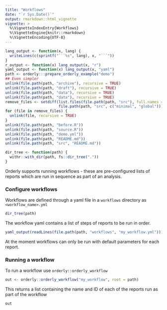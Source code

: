 ```yaml
---
title: "Workflows"
date: "`r Sys.Date()`"
output: rmarkdown::html_vignette
vignette: >
  %\VignetteIndexEntry{Workflows}
  %\VignetteEngine{knitr::rmarkdown}
  %\VignetteEncoding{UTF-8}
---
```


``` r
lang_output <- function(x, lang) {
  writeLines(c(sprintf("```%s", lang), x, "```"))
}
r_output <- function(x) lang_output(x, "r")
yaml_output <- function(x) lang_output(x, "yaml")
path <- orderly:::prepare_orderly_example("demo")
## Even simpler
unlink(file.path(path, "archive"), recursive = TRUE)
unlink(file.path(path, "draft"), recursive = TRUE)
unlink(file.path(path, "data"), recursive = TRUE)
unlink(file.path(path, "data"), recursive = TRUE)
remove_files <- setdiff(list.files(file.path(path, "src"), full.names = TRUE), 
                        file.path(path, "src", c("minimal", "global")))
for (file in remove_files) {
  unlink(file, recursive = TRUE)
}
unlink(file.path(path, "before.R"))
unlink(file.path(path, "source.R"))
unlink(file.path(path, "demo.yml"))
unlink(file.path(path, "README.md"))
unlink(file.path(path, "src", "README.md"))

dir_tree <- function(path) {
  withr::with_dir(path, fs::dir_tree("."))
}
```

Orderly supports running workflows - these are pre-configured lists of reports which are run in sequence as part of an analysis.

### Configure workflows

Workflows are defined through a yaml file in a `workflows` directory as `<workflow_name>.yml`

``` r
dir_tree(path)
```

The workflow yaml contains a list of steps of reports to be run in order.
``` r
yaml_output(readLines(file.path(path, "workflows", "my_workflow.yml")))
```

At the moment workflows can only be run with default parameters for each report.

### Running a workflow

To run a workflow use `orderly::orderly_workflow`

``` r
out <- orderly::orderly_workflow("my_workflow", root = path)
```

This returns a list containing the name and ID of each of the reports run as part of the workflow
```r
out
```
